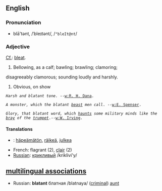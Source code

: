 ==English==
===Pronunciation===
*blā'tənt, /ˈbleɪtənt/, /<tt>"bleIt@nt</tt>/

===Adjective===
[[Cf.]]: [[bleat]].

# Bellowing, as a calf; bawling; brawling; clamoring;
disagreeably clamorous; sounding loudly and harshly.
# Obvious, on show

 ''Harsh and blatant tone.'' --[[w:R. H. Dana]].

 ''A monster, which the blatant [[beast]] men call''. --[[w:E. Spenser]].

 ''Glory, that blatant word, which [[haunt]]s some military minds like the [[bray]] of the [[trumpet]]''.--[[w:W. Irving]].

====Translations====
*{{fi}}: [[häpeämätön]], [[räikeä]], [[julkea]]
*French: flagrant (2), [[clair]] (2)
*[[Russian]]: [[:ru:крикливый|крикливый]] /kriklivi'y/

==[[multilingual associations]]==
*Russian: '''blatant''' блатная /blatnaya/ ([[criminal]]) [[aunt]]